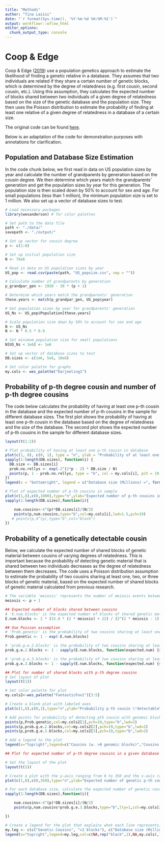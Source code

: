 ```yaml
---
title: "Methods"
author: "Tina Lasisi"
date: "`r format(Sys.time(), '%Y-%m-%d %H:%M:%S')`"
output: workflowr::wflow_html
editor_options:
  chunk_output_type: console
---
```


# Coop & Edge

Coop & Edge ([2019](https://www.biorxiv.org/content/10.1101/531384v1.full)) use a population genetics approach to estimate the likelihood of finding a genetic relative in a database. They assumes that two individuals are related if they share a certain number of genetic blocks, which is determined by the degree of relatedness (e.g. first cousin, second cousin, etc.). Using this assumption, they calculates the expected number of blocks shared between two individuals of a given degree of relatedness based on the size of the genetic database and the population size. They then uses the Poisson distribution to estimate the probability of finding at least one relative of a given degree of relatedness in a database of a certain size.

The original code can be found [here](https://github.com/tinalasisi/POPFORGE/blob/master/data/Coop_cousins_vs_database_size.R). 

Below is an adaptation of the code for demonstration purposes with annotations for clarification.

## Population and Database Size Estimation

In the code chunk below, we first read in data on US population sizes by year and calculate the number of grandparents by generation based on the cousin degree. We then determine which years match the grandparents' generation and get the population sizes by year for this generation. The population size is then scaled down by 50% to account for sex and age. For small populations (less than 1 million), the minimum population size is set to 1 million. We also set up a vector of database sizes to test.

```r
# Load necessary packages
library(wesanderson) # for color palettes

# Set path to the data file
path <- "./data/"
savepath <- "./output/"

# Set up vector for cousin degree
p <- c(1:8) 

# Set up initial population size
N <- 76e6 

# Read in data on US population sizes by year
US_pop <- read.csv(paste(path, "US_popsize.csv", sep = ""))

# Calculate number of grandparents by generation
p_grandpar_gen <- 1950 - 30 * (p + 1)

# Determine which years match the grandparents' generation
these.years <- match(p_grandpar_gen, US_pop$year)

# Get population sizes by year for grandparents' generation
US_Ns <- US_pop$Population[these.years]

# Scale population size down by 50% to account for sex and age
N <- US_Ns
N <- N * 0.5 * 0.9 

# Set minimum population size for small populations
N[US_Ns < 1e6] <- 1e6 

# Set up vector of database sizes to test
DB.sizes <- c(1e6, 5e6, 10e6)

# Set color palette for graphs
my.cols <- wes_palette("Darjeeling1")
```


## Probability of p-th degree cousin and number of p-th degree cousins

The code below calculates the probability of having at least one p-th cousin in the database and the expected number of p-th cousins in the sample for different database sizes. The first plot shows the probability of having at least one p-th cousin in the database based on the degree of relatedness and the size of the database. The second plot shows the expected number of p-th cousins in the sample for different database sizes.

```r

layout(t(1:2))

# Plot probability of having at least one p-th cousin in database
plot(c(1, 8), c(0, 1), type = "n", ylab = "Probability of at least one p-th cousin in database", xlab = "p (degree of cousin)")
sapply(1:length(DB.sizes), function(i) {
  DB.size <- DB.sizes[i]
  prob.no.rellys <- exp(-2^(2*p - 2) * DB.size / N)
  points(p, 1 - prob.no.rellys, type = "b", col = my.cols[i], pch = 19, lwd = 1.5)
})
legend(x = "bottomright", legend = c("Database size (Millions) =", format(DB.sizes / 1e6, dig = 1)), col = c(NA, my.cols), pch = 19)

# Plot of expected number of p-th cousins in sample
plot(c(1,8),c(0,1000),type="n",ylab="Expected number of p-th cousins in database",xlab="p.(degree of cousin)")
sapply(1:length(DB.sizes),function(i){

    num.cousins<-4^(p)*DB.sizes[i]/(N/2)
    points(p,num.cousins,type="b",col=my.cols[i],lwd=1.5,pch=19)
   # points(p,4^(p),type="b",col="black")
})


```

## Probability of a genetically detectable cousin

Below, we calculate the expected number of shared blocks of genetic material between cousins of varying degrees of relatedness. This is important because the probability of detecting genetic material that is shared between two individuals decreases as the degree of relatedness between them decreases. The code uses a Poisson distribution assumption to estimate the probability of two cousins sharing at least one, two, or three blocks of genetic material, based on the expected number of shared blocks of genetic material calculated from previous research.


```r

# The variable 'meiosis' represents the number of meiosis events between cousins, where 'p' is the degree of relatedness (i.e. p = 1 for first cousins, p = 2 for second cousins, etc.)
meiosis <- p + 1

## Expected number of blocks shared between cousins
# 'E.num.blocks' is the expected number of blocks of shared genetic material between cousins based on the degree of relatedness and the number of meiosis events between them. This value is calculated based on previous research and is not calculated in this code.
E.num.blocks <- 2 * (33.8 * (2 * meiosis) + 22) / (2^(2 * meiosis - 1))

## Use Poisson assumption
# 'Prob.genetic' is the probability of two cousins sharing at least one block of genetic material based on the expected number of shared blocks calculated in the previous step. The calculation uses a Poisson distribution assumption.
Prob.genetic <- 1 - exp(-E.num.blocks)

# 'prob.g.e.2.blocks' is the probability of two cousins sharing at least two blocks of genetic material based on the expected number of shared blocks calculated in the previous step. The calculation uses a Poisson distribution assumption.
prob.g.e.2.blocks <- 1 - sapply(E.num.blocks, function(expected.num) {sum(dpois(0:1, expected.num))})

# 'prob.g.e.3.blocks' is the probability of two cousins sharing at least three blocks of genetic material based on the expected number of shared blocks calculated in the previous step. The calculation uses a Poisson distribution assumption.
prob.g.e.3.blocks <- 1 - sapply(E.num.blocks, function(expected.num) {sum(dpois(0:2, expected.num))})


```

```r

## Plot for number of shared blocks with p-th degree cousins
# Set layout of plot
layout(t(1))

# Set color palette for plot
my.cols2<-wes_palette("FantasticFox1")[3:5]

# Create a blank plot with labeled axes
plot(c(1,8),c(0,1),type="n",ylab="Probability p-th cousin \"detectable\"",xlab="p.(degree of cousin)")

# Add points for probability of detecting pth cousin with genomic blocks using colors from my.cols2
points(p,Prob.genetic,col=my.cols2[1],pch=19,type="b",lwd=2)
points(p,prob.g.e.2.blocks,col=my.cols2[2],pch=19,type="b",lwd=2)
points(p,prob.g.e.3.blocks,col=my.cols2[3],pch=19,type="b",lwd=2)

# Add a legend to the plot
legend(x="topright",legend=c("Cousins (w. >0 genomic blocks)","Cousins (w. >1 genomic blocks)","Cousins (w. >2 genomic blocks)"),col=my.cols2[1:3],lty=1)

```


```r

## Plot for expected number of p-th degree cousins in a given database

# Set the layout of the plot
layout(t(1))

# Create a plot with the y-axis ranging from 0 to 350 and the x-axis ranging from 1 to 8, labeled as "Expected number of genetic p-th cousins in database" and "p. (degree of cousin)", respectively
plot(c(1,8),c(0,350),type="n",ylab="Expected number of genetic p-th cousins in database",xlab="p. (degree of cousin)")

# For each database size, calculate the expected number of genetic cousins based on the size of the database, the total number of individuals in the population, and the expected number of blocks of shared genetic material between cousins. Multiply the number of expected genetic cousins by the probability of sharing at least three blocks of genetic material with a cousin, and plot the result as a line on the plot. Repeat this for each database size.
sapply(1:length(DB.sizes),function(i){

    num.cousins<-4^(p)*DB.sizes[i]/(N/2)
    points(p,num.cousins*prob.g.e.3.blocks,type="b",lty=1,col=my.cols[i])

})

# Create a legend for the plot that explains what each line represents, including the legend for the database size
my.leg <- c(c("Genetic Cousins", ">2 blocks"), c("Database size (Millions)=", format(DB.sizes/1e6, dig=1)))
legend(x="topright",legend=my.leg,col=c(NA,rep("black",1),NA,my.cols),lty=c(NA,1:2,rep(NA,3)),pch=c(rep(NA,3),rep(19,3)))


```


